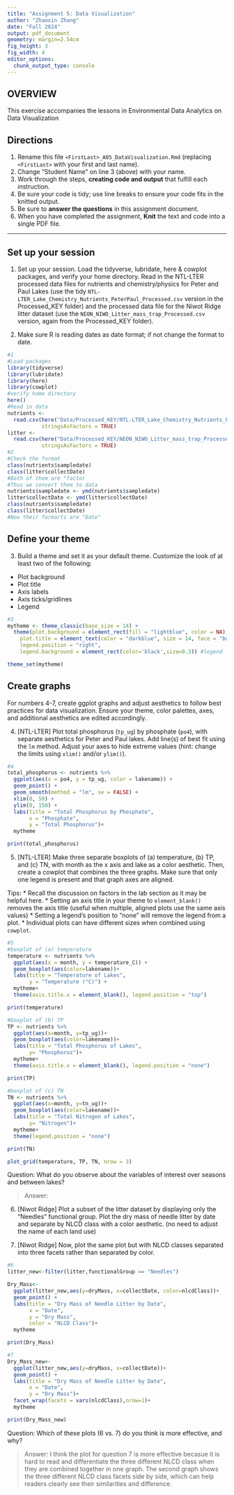 ```yaml
---
title: "Assignment 5: Data Visualization"
author: "Zhaoxin Zhang"
date: "Fall 2024"
output: pdf_document
geometry: margin=2.54cm
fig_height: 3
fig_width: 4
editor_options: 
  chunk_output_type: console
---
```


## OVERVIEW

This exercise accompanies the lessons in Environmental Data Analytics on Data Visualization 

## Directions
1. Rename this file `<FirstLast>_A05_DataVisualization.Rmd` (replacing `<FirstLast>` with your first and last name).
2. Change "Student Name" on line 3 (above) with your name.
3. Work through the steps, **creating code and output** that fulfill each instruction.
4. Be sure your code is tidy; use line breaks to ensure your code fits in the knitted output.
5. Be sure to **answer the questions** in this assignment document.
6. When you have completed the assignment, **Knit** the text and code into a single PDF file.

---

## Set up your session 

1. Set up your session. Load the tidyverse, lubridate, here & cowplot packages, and verify your home directory. Read in the NTL-LTER processed data files for nutrients and chemistry/physics for Peter and Paul Lakes (use the tidy `NTL-LTER_Lake_Chemistry_Nutrients_PeterPaul_Processed.csv` version in the Processed_KEY folder) and the processed data file for the Niwot Ridge litter dataset (use the `NEON_NIWO_Litter_mass_trap_Processed.csv` version, again from the Processed_KEY folder). 

2. Make sure R is reading dates as date format; if not change the format to date.

```r
#1 
#Load packages
library(tidyverse)
library(lubridate)
library(here)
library(cowplot)
#verify home directory
here() 
#Read in data
nutrients <- 
  read.csv(here("Data/Processed_KEY/NTL-LTER_Lake_Chemistry_Nutrients_PeterPaul_Processed.csv"), 
           stringsAsFactors = TRUE)
litter <- 
  read.csv(here("Data/Processed_KEY/NEON_NIWO_Litter_mass_trap_Processed.csv"), 
           stringsAsFactors = TRUE)
#2 
#Check the format
class(nutrients$sampledate)
class(litter$collectDate)
#Both of them are "factor
#Thus we convert them to data
nutrients$sampledate <- ymd(nutrients$sampledate)
litter$collectDate <- ymd(litter$collectDate)
class(nutrients$sampledate)
class(litter$collectDate)
#Now their formarts are "Date"
```
## Define your theme
3. Build a theme and set it as your default theme. Customize the look of at least two of the following: 
 * Plot background
 * Plot title
 * Axis labels
 * Axis ticks/gridlines
 * Legend

```r
#3
mytheme <- theme_classic(base_size = 14) +
  theme(plot.background = element_rect(fill = "lightblue", color = NA), #plot background 
    plot.title = element_text(color = "darkblue", size = 14, face = "bold"), #plot title
    legend.position = "right",
    legend.background = element_rect(color='black',size=0.3)) #legend

theme_set(mytheme)

```

## Create graphs
For numbers 4-7, create ggplot graphs and adjust aesthetics to follow best practices for data visualization. Ensure your theme, color palettes, axes, and additional aesthetics are edited accordingly.

4. [NTL-LTER] Plot total phosphorus (`tp_ug`) by phosphate (`po4`), with separate aesthetics for Peter and Paul lakes. Add line(s) of best fit using the `lm` method. Adjust your axes to hide extreme values (hint: change the limits using `xlim()` and/or `ylim()`).

```r
#4 
total_phosphorus <- nutrients %>% 
  ggplot(aes(x = po4, y = tp_ug, color = lakename)) + 
  geom_point() +
  geom_smooth(method = "lm", se = FALSE) +
  xlim(0, 50) + 
  ylim(0, 150) + 
  labs(title = "Total Phosphorus by Phosphate",
       x = "Phosphate",
       y = "Total Phosphorus")+
  mytheme

print(total_phosphorus)  
```


5. [NTL-LTER] Make three separate boxplots of (a) temperature, (b) TP, and (c) TN, with month as the x axis and lake as a color aesthetic. Then, create a cowplot that combines the three graphs. Make sure that only one legend is present and that graph axes are aligned. 

Tips:
* Recall the discussion on factors in the lab section as it may be helpful here. 
* Setting an axis title in your theme to `element_blank()` removes the axis title (useful when multiple, aligned plots use the same axis values)
* Setting a legend's position to "none" will remove the legend from a plot.
* Individual plots can have different sizes when combined using `cowplot`.

```r
#5 
#boxplot of (a) temperature
temperature <- nutrients %>% 
  ggplot(aes(x = month, y = temperature_C)) +
  geom_boxplot(aes(color=lakename))+
  labs(title = "Temperature of Lakes",
       y = "Temperature (°C)") +
  mytheme+
  theme(axis.title.x = element_blank(), legend.position = "top")

print(temperature)

#boxplot of (b) TP
TP <- nutrients %>%
  ggplot(aes(x=month, y=tp_ug))+
  geom_boxplot(aes(color=lakename))+
  labs(title = "Total Phosphorus of Lakes",
       y= "Phosphorus")+
  mytheme+
  theme(axis.title.x = element_blank(), legend.position = "none")

print(TP)

#boxplot of (c) TN
TN <- nutrients %>%
  ggplot(aes(x=month, y=tn_ug))+
  geom_boxplot(aes(color=lakename))+
  labs(title = "Total Nitrogen of Lakes",
       y= "Nitrogen")+
  mytheme+
  theme(legend.position = "none")

print(TN)

plot_grid(temperature, TP, TN, nrow = 3)

```

Question: What do you observe about the variables of interest over seasons and between lakes? 

> Answer: 

6. [Niwot Ridge] Plot a subset of the litter dataset by displaying only the "Needles" functional group. Plot the dry mass of needle litter by date and separate by NLCD class with a color aesthetic. (no need to adjust the name of each land use)

7. [Niwot Ridge] Now, plot the same plot but with NLCD classes separated into three facets rather than separated by color. 

```r
#6
litter_new<-filter(litter,functionalGroup == "Needles")

Dry_Mass<-
  ggplot(litter_new,aes(y=dryMass, x=collectDate, color=nlcdClass))+
  geom_point() +
  labs(title = "Dry Mass of Needle Litter by Date",
       x = "Date",
       y = "Dry Mass",
       color = "NLCD Class")+
  mytheme

print(Dry_Mass)

#7
Dry_Mass_new<-
  ggplot(litter_new,aes(y=dryMass, x=collectDate))+
  geom_point() +
  labs(title = "Dry Mass of Needle Litter by Date",
       x = "Date",
       y = "Dry Mass")+
  facet_wrap(facets = vars(nlcdClass),nrow=1)+
  mytheme

print(Dry_Mass_new)

```
Question: Which of these plots (6 vs. 7) do you think is more effective, and why? 

> Answer: I think the plot for question 7 is more effective becasue it is hard to read
and differentiate the three different NLCD class when they are combined together in one
graph. The second graph shows the three different NLCD class facets side by side, 
which can help readers clearly see their similarities and difference.